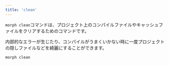 ```yaml
---
title: 'clean'
---
```


`morph clean`コマンドは、プロジェクト上のコンパイルファイルやキャッシュファイルをクリアするためのコマンドです。

内部的なエラーが生じたり、コンパイルがうまくいかない時に一度プロジェクトの隠しファイルなどを綺麗にすることができます。

```bash Shell
morph clean
```
